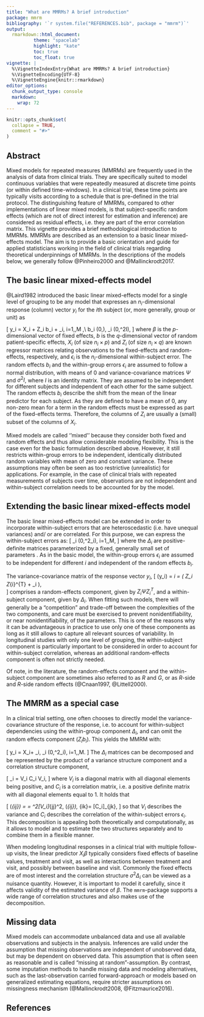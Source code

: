 ```yaml
---
title: "What are MMRMs? A brief introduction"
package: mmrm
bibliography: '`r system.file("REFERENCES.bib", package = "mmrm")`'
output:
  rmarkdown::html_document:
          theme: "spacelab"
          highlight: "kate"
          toc: true
          toc_float: true
vignette: |
  %\VignetteIndexEntry{What are MMRMs? A brief introduction}
  %\VignetteEncoding{UTF-8}
  %\VignetteEngine{knitr::rmarkdown}
editor_options:
  chunk_output_type: console
  markdown:
    wrap: 72
---
```



```r
knitr::opts_chunk$set(
  collapse = TRUE,
  comment = "#>"
)
```


## Abstract

Mixed models for repeated measures (MMRMs) are frequently used in the analysis of data from clinical trials. 
They are specifically suited to model continuous variables that were repeatedly measured at discrete time points (or within defined time-windows).
In a clinical trial, these time points are typically visits according to a schedule that is pre-defined in the trial protocol.
The distinguishing feature of MMRMs, compared to other implementations of linear mixed models, is that subject-specific random effects (which are not of direct interest for estimation and inference) are considered as residual effects, i.e. they are part of the error correlation matrix.
This vignette provides a brief methodological introduction to MMRMs.
MMRMs are described as an extension to a basic linear mixed-effects model.
The aim is to provide a basic orientation and guide for applied statisticians working in the field of clinical trials regarding theoretical underpinnings of MMRMs. In the descriptions of the models below, we generally follow @Pinheiro2000 and @Mallinckrodt2017. 


## The basic linear mixed-effects model

@Laird1982 introduced the basic linear mixed-effects model for a single level of grouping to be any model that expresses an $n_i$-dimensional response (column) vector $y_i$ for the $i$th subject (or, more generally, group or unit) as

\[
 y_i = X_i \beta + Z_i b_i + \epsilon_i, \quad i=1,\ldots,M ,\\
 b_i \sim \mathcal{N}(0,\Psi), \quad \epsilon_i \sim \mathcal{N}(0,\sigma^2I),
\]
where 
$\beta$ is the $p$-dimensional vector of fixed effects,
$b$ is the $q$-dimensional vector of random patient-specific effects, 
$X_i$ (of size $n_i \times p$) and $Z_i$ (of size $n_i \times q$) are known regressor matrices relating observations to the fixed-effects and random-effects, respectively, and 
$\epsilon_i$ is the $n_i$-dimensional within-subject error.
The random effects $b_i$ and the within-group errors $\epsilon_i$ are assumed to  follow a normal distribution, with means of $0$ and variance-covariance matrices  $\Psi$ and $\sigma^2I$, where $I$ is an identity matrix. They are assumed to be independent for different subjects and independent of each other for the same subject.
The random effects $b_i$ describe the shift from the mean of the linear predictor for each subject. As they are defined to have a mean of $0$, any
non-zero mean for a term in the random effects must be expressed as part
of the fixed-effects terms. Therefore, the columns of $Z_i$ are usually a (small) subset of the columns of $X_i$.

Mixed models are called ''mixed'' because they consider both fixed and random effects and thus allow considerable modeling flexibility. This is the case even for the basic formulation described above. However, it still restricts within-group errors to be independent, identically distributed random variables with mean of zero and constant variance. These assumptions may often be seen as too restrictive (unrealistic) for applications. For example, in the case of clinical trials with  repeated measurements of subjects over time, observations are not independent and within-subject correlation needs to be accounted for by the model.


## Extending the basic linear mixed-effects model

The basic linear mixed-effects model can be extended in order to incorporate within-subject errors that are heteroscedastic (i.e.\ have unequal variances) and/ or are correlated.
For this purpose, we can express the within-subject errors as:
\[
  \epsilon_i \sim \mathcal{N}(0,\sigma^2\Delta_i), \quad i=1,\ldots,M,
\]
where the $\Delta_i$ are positive-definite matrices parameterized by a fixed, generally small set of parameters <!-- $\lambda$-->. As in the basic model, the within-group errors $\epsilon_i$ are assumed to be independent for different $i$ and independent of the random effects $b_i$.

The variance-covariance matrix of the response vector $y_i$,
\[
  \text{Var}(y_i) = \Sigma_i = \left( Z_i \Psi Z_{i}^{T} + \Delta_i \right),  
\]
comprises a random-effects component, given by $Z_i \Psi Z_{i}^{T}$, and a within-subject component, given by $\Delta_i$. 
When fitting such models, there will generally be a "competition" and trade-off between the complexities of the two components, and care must be exercised to prevent nonidentifiability, or near nonidentifiability, of the parameters. This is one of the reasons why it can be advantageous in practice to use only one of these components as long as it still allows to capture all relevant sources of variability. In longitudinal studies with only one level of grouping, the within-subject component is particularly important to be considered in order to account for within-subject correlation, whereas an additional random-effects component is often not strictly needed.

Of note, in the literature, the random-effects component and the within-subject component are sometimes also referred to as $R$ and $G$, or as $R$-side and $R$-side random effects (@Cnaan1997, @Littell2000).

## The MMRM as a special case

In a clinical trial setting, one often chooses to directly model the variance-covariance structure of the response, i.e. to account for within-subject dependencies using the within-group component $\Delta_i$, and can omit the random effects component ($Z_i b_i$). This yields the MMRM with:

\[
     y_i = X_i\beta + \epsilon_i, \quad \epsilon_i \sim \mathcal{N}(0,\sigma^2\Delta_i), \quad i=1,\ldots,M.
\]
The $\Delta_i$ matrices can be decomposed and be represented by the product of a variance structure component and a correlation structure component,

\[
    \Delta_i = V_i C_i V_i, 
\]
where $V_i$ is a diagonal matrix with all diagonal elements being positive, and $C_i$ is a correlation matrix, i.e.\ a positive definite matrix with all diagonal elements equal to $1$. It holds that

\[
  \text{Var}(\epsilon_{ij}) = \Sigma = \sigma^2[V_i]_{jj}^2, \quad \text{cor}(\epsilon_{ij}), \epsilon_{ik}= [C_i]_{jk},
\]
so that $V_i$ describes the variance and $C_i$ describes the correlation of the within-subject errors $\epsilon_i$.
This decomposition is appealing both theoretically and computationally, as it allows to model and to estimate the two structures separately and to combine them in a flexible manner.

When modeling longitudinal responses in a clinical trial with multiple follow-up visits, the linear predictor $X_i\beta$ typically considers fixed effects of baseline values, treatment and visit, as well as interactions between treatment and visit, and possibly between baseline and visit. Commonly the fixed effects are of most interest and the correlation structure $\sigma^2\Delta_i$ can be viewed as a nuisance quantity. However, it is important to model it carefully, since it affects validity of the estimated variance of $\beta$. The `mmrm`-package supports a wide range of correlation structures and also makes use of the decomposition.


## Missing data

Mixed models can accommodate unbalanced data and use all available observations and subjects in the analysis. Inferences are valid under the assumption that missing observations are independent of unobserved data, but may be dependent on observed data. This assumption that is often seen as reasonable and is called "missing at random"-assumption. By contrast, some imputation methods to handle missing data and modeling alternatives, such as the last-observation carried forward-approach or models based on generalized estimating equations, require stricter assumptions on missingness mechanism (@Mallinckrodt2008, @Fitzmaurice2016).


## References

